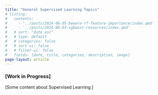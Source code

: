 ```yaml
---
title: "General Supervised Learning Topics"
# listing:
#   contents:
#     - '../posts/2024-06-05-beware-rf-feature-importance/index.qmd'
#     - '../posts/2024-06-03-xgboost-resources/index.qmd'
#   # sort: "date asc"
#   # type: default
#   # categories: false
#   # sort-ui: false
#   # filter-ui: false
#   fields: [date, title, categories, description, image]
page-layout: article
---
```


### [Work in Progress]

[Some content about Supervised Learning.]
<br>
<br>

